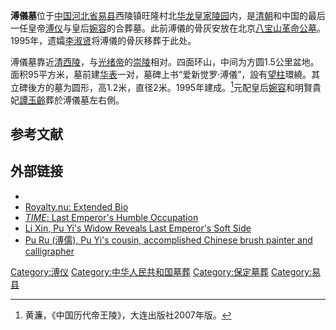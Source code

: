 '''溥儀墓'''位于[[中国|中国]][[河北省|河北省]][[易县|易县]]西陵镇旺隆村北[[华龙皇家陵园|华龙皇家陵园]]内，是[[清朝|清朝]]和中国的最后一任皇帝[[溥仪|溥仪]]与皇后[[婉容|婉容]]的合葬墓。此前溥儀的骨灰安放在北京[[八宝山革命公墓|八宝山革命公墓]]。1995年，遗孀[[李淑贤|李淑贤]]将溥儀的骨灰移葬于此处。

溥儀墓靠近[[清西陵|清西陵]]，与[[光绪帝|光绪帝]]的[[清崇陵|崇陵]]相对。四面环山，中间为方圆1.5公里盆地。面积95平方米，墓前建[[华表|华表]]一对，墓碑上书“爱新觉罗·溥儀”，設有[[望柱|望柱]]環繞。其立碑後方的墓为圆形，高1.2米，直径2米。1995年建成。<ref>黄濂，《中国历代帝王陵》，大连出版社2007年版。</ref>元配皇后[[婉容|婉容]]和明賢貴妃[[譚玉齡|譚玉齡]]葬於溥儀墓左右側。

== 参考文献 ==
{{Reflist}}

==外部链接==
*{{cite web|title=Five Wives of The Last Emperor Puyi|url=http://history.cultural-china.com/en/48History6760.html|publisher=Cultural China|accessdate=9 August 2010|deadurl=yes|archiveurl=https://web.archive.org/web/20100907212307/http://history.cultural-china.com/en/48History6760|archivedate=2010年9月7日}}
* [http://www.royalty.nu/Asia/China/PuYi.html Royalty.nu: Extended Bio] {{Wayback|url=http://www.royalty.nu/Asia/China/PuYi.html |date=20220111115025 }}
* [http://www.time.com/time/asia/magazine/99/0927/gardens.html ''TIME'': Last Emperor's Humble Occupation] {{Wayback|url=http://www.time.com/time/asia/magazine/99/0927/gardens.html |date=20090502011153 }}
* [https://web.archive.org/web/20051210051247/http://www.hartford-hwp.com/archives/55/045.html Li Xin, Pu Yi's Widow Reveals Last Emperor's Soft Side]
* [http://www.art-virtue.com/painting/history/ching/PuRu/bio-PuRu.htm Pu Ru (溥儒), Pu Yi's cousin, accomplished Chinese brush painter and calligrapher] {{Wayback|url=http://www.art-virtue.com/painting/history/ching/PuRu/bio-PuRu.htm |date=20120207004131 }}

{{清朝皇陵}}
{{Authority control}}
[[Category:溥仪|Category:溥仪]]
[[Category:中华人民共和国墓葬|Category:中华人民共和国墓葬]]
[[Category:保定墓葬|Category:保定墓葬]]
[[Category:易县|Category:易县]]